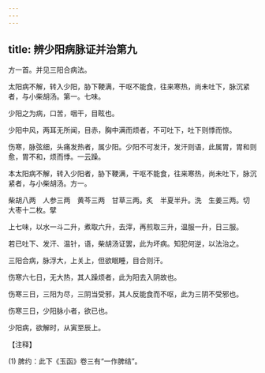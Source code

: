 ```yaml
---
---
---
```

title: 辨少阳病脉证并治第九
---



方一首。并见三阳合病法。

太阳病不解，转入少阳，胁下鞕满，干呕不能食，往来寒热，尚未吐下，脉沉紧者，与小柴胡汤。第一。七味。

少阳之为病，口苦，咽干，目眩也。

少阳中风，两耳无所闻，目赤，胸中满而烦者，不可吐下，吐下则悸而惊。

伤寒，脉弦细，头痛发热者，属少阳。少阳不可发汗，发汗则语，此属胃，胃和则愈，胃不和，烦而悸。一云躁。

本太阳病不解，转入少阳者，胁下鞕满，干呕不能食，往来寒热，尚未吐下，脉沉紧者，与小柴胡汤。方一。

柴胡八两　人参三两　黄芩三两　甘草三两。炙　半夏半升。洗　生姜三两。切　大枣十二枚。擘

上七味，以水一斗二升，煮取六升，去滓，再煎取三升，温服一升，日三服。

若已吐下、发汗、温针，语，柴胡汤证罢，此为坏病。知犯何逆，以法治之。

三阳合病，脉浮大，上关上，但欲眠睡，目合则汗。

伤寒六七日，无大热，其人躁烦者，此为阳去入阴故也。

伤寒三日，三阳为尽，三阴当受邪，其人反能食而不呕，此为三阴不受邪也。

伤寒三日，少阳脉小者，欲已也。

少阳病，欲解时，从寅至辰上。

【注释】



(1) 脾约：此下《玉函》卷三有“一作脾结”。